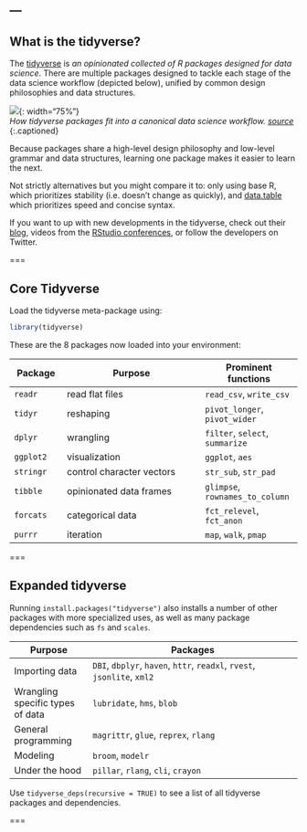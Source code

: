 ---
---

## What is the tidyverse? 

The [tidyverse](https://www.tidyverse.org/) is *an opinionated collected of R packages designed for data science*. There are multiple packages designed to tackle each stage of the data science workflow (depicted below), unified by common design philosophies and data structures. 

![]({% include asset.html path="images/tidy-packages.png" %}){: width="75%"}  
*How tidyverse packages fit into a canonical data science workflow.  [source](https://rviews.rstudio.com/2017/06/08/what-is-the-tidyverse/)*
{:.captioned}

Because packages share a high-level design philosophy and low-level grammar and data structures, learning one package makes it easier to learn the next.

Not strictly alternatives but you might compare it to: only using base R, which prioritizes stability (i.e. doesn't change as quickly), and [data.table](https://rdatatable.gitlab.io/data.table/) which prioritizes speed and concise syntax. 

If you want to up with new developments in the tidyverse, check out their [blog](https://www.tidyverse.org/blog/), videos from the [RStudio conferences](https://rstudio.com/resources/rstudioconf-2020/), or follow the developers on Twitter. 

===

## Core Tidyverse

Load the tidyverse meta-package using:

```r
library(tidyverse)
```

These are the 8 packages now loaded into your environment:

| Package    | Purpose                       |  Prominent functions | 
|------------+-------------------------------+----------------------|
| `readr`    |  read flat files              | `read_csv`, `write_csv` |
| `tidyr`    |  reshaping                    | `pivot_longer`, `pivot_wider` |
| `dplyr`    |  wrangling                    | `filter`, `select`, `summarize` |
| `ggplot2`  |  visualization                | `ggplot`, `aes` |
| `stringr`  |  control character vectors    | `str_sub`, `str_pad` |
| `tibble`   |  opinionated data frames      | `glimpse`, `rownames_to_column`|
| `forcats`  |  categorical data     | `fct_relevel`, `fct_anon` |
| `purrr`    |  iteration       | `map`, `walk`, `pmap` |

===

## Expanded tidyverse

Running `install.packages("tidyverse")` also installs a number of other packages with more specialized uses, as well as many package dependencies such as `fs` and `scales`.  

| Purpose    | Packages                       |
|------------+-------------------------------|
| Importing data | `DBI`, `dbplyr`, `haven`, `httr`, `readxl`, `rvest`, `jsonlite`, `xml2` |
| Wrangling specific types of data | `lubridate`, `hms`, `blob` | 
| General programming | `magrittr`, `glue`, `reprex`, `rlang` |
| Modeling | `broom`, `modelr` |
| Under the hood | `pillar`, `rlang`, `cli`, `crayon` |

Use `tidyverse_deps(recursive = TRUE)` to see a list of all tidyverse packages and dependencies. 

===

